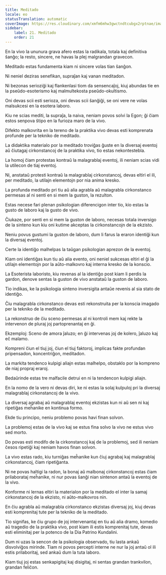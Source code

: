 ```yaml
---
title: Meditado
locale: eo
statusTranslation: automatic
coverImage: https://res.cloudinary.com/xmfm6mhw3gwctndtcubgx2rptnae/image/upload/v1741354419/small_cover_la_gran_rebelion_28716e29d2.webp
sidebar:
    label: 21. Meditado
    order: 21
---
```

En la vivo la ununura grava afero estas la radikala, totala kaj definitiva ŝanĝo; la resto, sincere, ne havas la plej malgrandan gravecon.

Meditado estas fundamenta kiam ni sincere volas tian ŝanĝon.

Ni neniel deziras senefikan, supraĵan kaj vanan meditadon.

Ni bezonas serioziĝi kaj flankenlasi tiom da sensencaĵoj, kiuj abundas tie en la pseŭdo-esoterismo kaj malmultekosta pseŭdo-okultismo.

Oni devas scii esti serioza, oni devas scii ŝanĝiĝi, se oni vere ne volas malsukcesi en la esotera laboro.

Kiu ne scias mediti, la supraĵa, la naiva, neniam povos solvi la Egon; ĝi ĉiam estos senpova ŝtipo en la furioza maro de la vivo.

Difekto malkovrita en la tereno de la praktika vivo devas esti komprenata profunde per la tekniko de meditado.

La didaktika materialo por la meditado troviĝas ĝuste en la diversaj eventoj aŭ ĉiutagaj cirkonstancoj de la praktika vivo, tio estas nekontestebla.

La homoj ĉiam protestas kontraŭ la malagrablaj eventoj, ili neniam scias vidi la utilecon de tiaj eventoj.

Ni, anstataŭ protesti kontraŭ la malagrablaj cirkonstancoj, devas eltiri el ili, per meditado, la utilajn elementojn por nia anima kresko.

La profunda meditado pri tiu aŭ alia agrabla aŭ malagrabla cirkonstanco permesas al ni senti en si mem la guston, la rezulton.

Estas necese fari plenan psikologian diferencigon inter tio, kio estas la gusto de laboro kaj la gusto de vivo.

Ĉiukaze, por senti en si mem la guston de laboro, necesas totala inversigo de la sinteno kun kiu oni kutime akceptas la cirkonstancojn de la ekzisto.

Neniu povus gustumi la guston de laboro, dum li farus la eraron identiĝi kun la diversaj eventoj.

Certe la identiĝo malhelpas la taŭgan psikologian aprezon de la eventoj.

Kiam oni identiĝas kun tiu aŭ alia evento, oni neniel sukcesas eltiri el ĝi la utilajn elementojn por la aŭto-malkovro kaj interna kresko de la konscio.

La Esoterista laboristo, kiu revenas al la identiĝo post kiam li perdis la gardon, denove sentas la guston de vivo anstataŭ la guston de laboro.

Tio indikas, ke la psikologia sinteno inversigita antaŭe revenis al sia stato de identiĝo.

Ĉiu malagrabla cirkonstanco devas esti rekonstruita per la konscia imagado per la tekniko de la meditado.

La rekonstruo de ĉiu sceno permesas al ni kontroli mem kaj rekte la intervenon de pluraj joj partoprenantaj en ĝi.

Ekzemploj: Sceno de amora ĵaluzo; en ĝi intervenas joj de kolero, ĵaluzo kaj eĉ malamo.

Kompreni ĉiun el tiuj joj, ĉiun el tiuj faktoroj, implicas fakte profundan pripensadon, koncentriĝon, meditadon.

La markita tendenco kulpigi aliajn estas malhelpo, obstaklo por la kompreno de niaj propraj eraroj.

Bedaŭrinde estas tre malfacile detrui en ni la tendencon kulpigi aliajn.

En la nomo de la vero ni devas diri, ke ni estas la solaj kulpuloj pri la diversaj malagrablaj cirkonstancoj de la vivo.

La diversaj agrabaj aŭ malagrablaj eventoj ekzistas kun ni aŭ sen ni kaj ripetiĝas meĥanike en kontinua formo.

Ekde tiu principo, neniu problemo povas havi finan solvon.

La problemoj estas de la vivo kaj se estus fina solvo la vivo ne estus vivo sed morto.

Do povas esti modifo de la cirkonstancoj kaj de la problemoj, sed ili neniam ĉesos ripetiĝi kaj neniam havos finan solvon.

La vivo estas rado, kiu turniĝas meĥanike kun ĉiuj agrabaj kaj malagrablaj cirkonstancoj, ĉiam ripetiĝanta.

Ni ne povas haltigi la radon, la bonaj aŭ malbonaj cirkonstancoj estas ĉiam prilaborataj meĥanike, ni nur povas ŝanĝi nian sintenon antaŭ la eventoj de la vivo.

Konforme ni lernas eltiri la materialon por la meditado el inter la samaj cirkonstancoj de la ekzisto, ni aŭto-malkovros nin.

En ĉiu agrabla aŭ malagrabla cirkonstanco ekzistas diversaj joj, kiuj devas esti komprenitaj tute per la tekniko de la meditado.

Tio signifas, ke ĉiu grupo de joj intervenantaj en tiu aŭ alia dramo, komedio aŭ tragedio de la praktika vivo, post kiam ili estis komprenitaj tute, devas esti eliminitaj per la potenco de la Dia Patrino Kundalini.

Dum ni uzas la sencon de la psikologia observado, tiu lasta ankaŭ disvolviĝos mirinde. Tiam ni povos percepti interne ne nur la joj antaŭ ol ili estis prilaboritaj, sed ankaŭ dum la tuta laboro.

Kiam tiuj joj estas senkapigitaj kaj disigitaj, ni sentas grandan trankvilon, grandan feliĉon.

